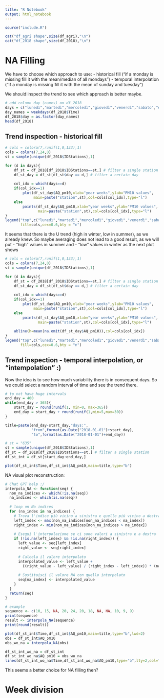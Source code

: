 ```yaml
---
title: "R Notebook"
output: html_notebook
---
```


```r
source("include.R")
```

```r
cat("df_agri shape",size(df_agri),"\n")
cat("df_2018 shape",size(df_2018),"\n")
```

# NA Filling

We have to choose which approach to use:
- historical fill ("if a monday is missing fill it with the mean/median of all mondays")
- temporal interpolation ("if a monday is missing fill it with the mean of sunday and tuesday")

We should inspect the trend to see which approach is better maybe.


```r
# add column day (names) on df_2018
days = c("lunedì","martedì","mercoledì","giovedì","venerdì","sabato","domenica")
day_names = weekdays(df_2018$Time)
df_2018$day = as.factor(day_names)
head(df_2018)
```


## Trend inspection - historical fill
```r
# cols = colora(7,runif(1,0,133),1)
cols = colora(7,24,0)
st = sample(unique(df_2018$IDStations),1)

for (d in days){
	df_st = df_2018[df_2018$IDStations==st,] # filter a single station
	df_st_day = df_st[df_st$day == d,] # filter a certain day
	
	col_idx = which(days==d)
	if(col_idx==1)
		plot(df_st_day$AQ_pm10,xlab="year weeks",ylab="PM10 values",
			 main=paste("station",st),col=cols[col_idx],type="l")
	else
		points(df_st_day$AQ_pm10,xlab="year weeks",ylab="PM10 values",
			   main=paste("station",st),col=cols[col_idx],type="l")
}
legend("top",c("lunedì","martedì","mercoledì","giovedì","venerdì","sabato","domenica"),
	   fill=cols,cex=0.6,bty = "n")
```

It seems that there is the U trend (high in winter, low in summer), as we already knew.
So maybe averaging does not lead to a good result, as we will put
- "high" values in summer and
- "low" values in winter
as the next plot shows

```r
# cols = colora(7,runif(1,0,133),1)
cols = colora(7,24,0)
st = sample(unique(df_2018$IDStations),1)

for (d in days){
	df_st = df_2018[df_2018$IDStations==st,] # filter a single station
	df_st_day = df_st[df_st$day == d,] # filter a certain day
	
	col_idx = which(days==d)
	if(col_idx==1)
		plot(df_st_day$AQ_pm10,xlab="year weeks",ylab="PM10 values",
			 main=paste("station",st),col=cols[col_idx],type="l")
	else
		points(df_st_day$AQ_pm10,xlab="year weeks",ylab="PM10 values",
			   main=paste("station",st),col=cols[col_idx],type="l")
	
	abline(h=mean(na.omit(df_st_day$AQ_pm10)),col=cols[col_idx])
}
legend("top",c("lunedì","martedì","mercoledì","giovedì","venerdì","sabato","domenica"),
	   fill=cols,cex=0.6,bty = "n")
```

## Trend inspection - temporal interpolation, or "intempolation" :)

Now the idea is to see how much variability there is in consequent days.
So we could select a random interval of time and see the trend there.

```r
# to not have huge intervals
end_day = 400
while(end_day > 365){
	start_day = round(runif(1, min=0, max=365))
	end_day = start_day + round(runif(1,min=5,max=30))
}

title=paste(end_day-start_day,"days:",
			"from",format(as.Date("2018-01-01")+start_day),
			"to",format(as.Date("2018-01-01")+end_day))

# st = "635"
st = sample(unique(df_2018$IDStations),1)
df_st = df_2018[df_2018$IDStations==st,] # filter a single station
df_st_int = df_st[start_day:end_day,]

plot(df_st_int$Time,df_st_int$AQ_pm10,main=title,type="b")

```


NA visual plot reconstruction:

```r
# Chat GPT help :/
interpola_NA <- function(seq) {
  non_na_indices <- which(!is.na(seq))
  na_indices <- which(is.na(seq))
  
  # loop on Na indices
  for (na_index in na_indices) {
    # Trova l'indice più vicino a sinistra e quello più vicino a destra
    left_index <- max(non_na_indices[non_na_indices < na_index])
    right_index <- min(non_na_indices[non_na_indices > na_index])
    
    # Esegui l'interpolazione se ci sono valori a sinistra e a destra
    if (!is.na(left_index) && !is.na(right_index)) {
      left_value <- seq[left_index]
      right_value <- seq[right_index]
      
      # Calcola il valore interpolato
      interpolated_value <- left_value + 
        ((right_value - left_value) / (right_index - left_index)) * (na_index - left_index)
      
      # Sostituisci il valore NA con quello interpolato
      seq[na_index] <- interpolated_value
    }
  }
  return(seq)
}

# example
sequence <- c(10, 15, NA, 20, 24, 20, 18, NA, NA, 10, 9, 9)
print(sequence)
result <- interpola_NA(sequence)
print(round(result))
```

```r
plot(df_st_int$Time,df_st_int$AQ_pm10,main=title,type="b",lwd=2)
obs = df_st_int$AQ_pm10
obs_wo_na = interpola_NA(obs)

df_st_int_wo_na = df_st_int
df_st_int_wo_na$AQ_pm10 = obs_wo_na
lines(df_st_int_wo_na$Time,df_st_int_wo_na$AQ_pm10,type="b",lty=2,col="blue")
```
This seems a better choice for NA filling then?



# Week division
```r

```




